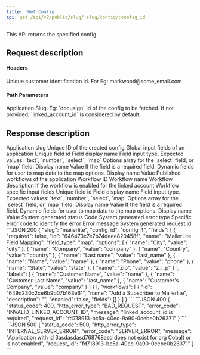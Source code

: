 ```yaml
---
title: 'Get Config'
api: get /api/v2/public/slug/:slug/config/:config_id
---
```


This API returns the specified config.

## Request description
#### Headers 
<ParamField header="linked_account_id" type="string" required>
  Unique customer identification id. For Eg: markwood@some_email.com
</ParamField>

#### Path Parameters
<ParamField path="slug" type="string" required>
  Application Slug. Eg: `docusign`
</ParamField>

<ParamField path="config_id" type="string">
 Id of the config to be fetched. If not provided, `linked_account_id` is considered by default.
</ParamField>

## Response description

<Tabs>
  <Tab title="200">
    <ResponseField name="slug" type="string">
        Application slug
    </ResponseField>
    <ResponseField name="config_id" type="string">
        Unique ID of the created config
    </ResponseField>
    <ResponseField name="fields" type="array">
        Global input fields of an application
        <Expandable title="properties">
            <ResponseField name="id" type="string">
            Unique field id
            </ResponseField>
            <ResponseField name="name" type="string">
            Field display name
            </ResponseField>
            <ResponseField name="type" type="string">
            Field input type. Expected values: `text`, `number`, `select`, `map`
            </ResponseField>
            <ResponseField name="options" type="array">
            Options array for the `select` field, or `map` field. 
            <Expandable title="properties">
                <ResponseField name="name" type="string">
                Display name
                </ResponseField>
                <ResponseField name="value" type="string">
                Value
                </ResponseField>
            </Expandable>
            </ResponseField>
            <ResponseField name="required" type="boolean">
            If the field is a required field.
            </ResponseField>
            <ResponseField name="labels" type="array">
            Dynamic fields for user to map data to the map options.
            <Expandable title="properties">
                <ResponseField name="name" type="string">
                Display name
                </ResponseField>
                <ResponseField name="value" type="string">
                Value
                </ResponseField>
            </Expandable>
            </ResponseField>
        </Expandable>
    </ResponseField>
    <ResponseField name="workflows" type="array">
        Published workflows of the application
        <Expandable title="properties">
            <ResponseField name="id" type="string">
                Workflow ID
            </ResponseField>
            <ResponseField name="name" type="string">
                Workflow name
            </ResponseField>
            <ResponseField name="description" type="string">
                Workflow description
            </ResponseField>
            <ResponseField name="enabled" type="boolean">
            If the workflow is enabled for the linked account
            </ResponseField>
            <ResponseField name="fields" type="array">
                Workflow specific input fields
                <Expandable title="properties">
                    <ResponseField name="id" type="string">
                    Unique field id
                    </ResponseField>
                    <ResponseField name="name" type="string">
                    Field display name
                    </ResponseField>
                    <ResponseField name="type" type="string">
                    Field input type. Expected values: `text`, `number`, `select`, `map`
                    </ResponseField>
                    <ResponseField name="options" type="array">
                    Options array for the `select` field, or `map` field. 
                    <Expandable title="properties">
                        <ResponseField name="name" type="string">
                        Display name
                        </ResponseField>
                        <ResponseField name="value" type="string">
                        Value
                        </ResponseField>
                    </Expandable>
                    </ResponseField>
                    <ResponseField name="required" type="boolean">
                    If the field is a required field.
                    </ResponseField>
                    <ResponseField name="labels" type="array">
                    Dynamic fields for user to map data to the map options.
                    <Expandable title="properties">
                        <ResponseField name="name" type="string">
                        Display name
                        </ResponseField>
                        <ResponseField name="value" type="string">
                        Value
                        </ResponseField>
                    </Expandable>
                    </ResponseField>
                </Expandable>
            </ResponseField>
        </Expandable>
    </ResponseField>
  </Tab>
  <Tab title="Error response">
    <ResponseField name="status_code" type="integer">
    System generated status Code
    </ResponseField>
    <ResponseField name="http_error_type" type="string">
    System generated error type
    </ResponseField>
    <ResponseField name="error_code" type="string">
    Specific error code to identify the error
    </ResponseField>
    <ResponseField name="message" type="string">
    Error message
    </ResponseField>
    <ResponseField name="request_id" type="string">
    System generated request id
    </ResponseField>
  </Tab>
</Tabs>

<ResponseExample>
```JSON 200
{
    "slug": "mailerlite",
    "config_id": "config_4",
    "fields": [
        {
            "required": false,
            "id": "646473c7e7b74deee820458f",
            "name": "MailerLite Field Mapping",
            "field_type": "map",
            "options": [
                {
                    "name": "City",
                    "value": "city"
                },
                {
                    "name": "Company",
                    "value": "company"
                },
                {
                    "name": "Country",
                    "value": "country"
                },
                {
                    "name": "Last name",
                    "value": "last_name"
                },
                {
                    "name": "Name",
                    "value": "name"
                },
                {
                    "name": "Phone",
                    "value": "phone"
                },
                {
                    "name": "State",
                    "value": "state"
                },
                {
                    "name": "Zip",
                    "value": "z_i_p"
                }
            ],
            "labels": [
                {
                    "name": "Customer Name",
                    "value": "name"
                },
                {
                    "name": "Customer Last Name",
                    "value": "last_name"
                },
                {
                    "name": "Customer's Company",
                    "value": "company"
                }
            ]
        }
    ],
    "workflows": [
        {
            "id": "649d230c2ce6b9b07b163e61",
            "name": "Add a Subscriber to Mailerlite",
            "description": "",
            "enabled": false,
            "fields": []
        }
    ]
}
```
```JSON 400
{
    "status_code": 400,
    "http_error_type": "BAD_REQUEST",
    "error_code": "INVALID_LINKED_ACCOUNT_ID",
    "message": "linked_account_id is required",
    "request_id": "fd718913-bc5a-40ec-9a90-0cebe0b26371"
}
```
```JSON 500
{
    "status_code": 500,
    "http_error_type": "INTERNAL_SERVER_ERROR",
    "error_code": "SERVER_ERROR",
    "message": "Application with id 3asdasdasd768768asd does not exist for org Cobalt or is not enabled",
    "request_id": "fd718913-bc5a-40ec-9a90-0cebe0b26371"
}
```
</ ResponseExample>